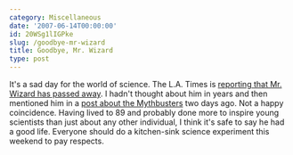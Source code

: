 ```yaml
---
category: Miscellaneous
date: '2007-06-14T00:00:00'
id: 20WSg1lIGPke
slug: /goodbye-mr-wizard
title: Goodbye, Mr. Wizard
type: post
---
```


It's a sad day for the world of science. The L.A. Times is
[reporting that Mr. Wizard has passed away](http://www.latimes.com/news/local/la-me-herbert13jun13,0,7656221.story).
I hadn't thought about him in years and then mentioned him in a
[post about the Mythbusters](http://www.alanwsmith.com/blog/2007/06/12/condensed-mythbusters/)
two days ago. Not a happy coincidence. Having lived to 89 and
probably done more to inspire young scientists than just about any
other individual, I think it's safe to say he had a good life.
Everyone should do a kitchen-sink science experiment this weekend
to pay respects.
